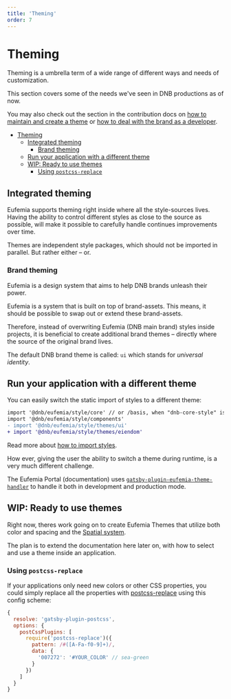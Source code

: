 ```yaml
---
title: 'Theming'
order: 7
---
```


# Theming

Theming is a umbrella term of a wide range of different ways and needs of customization.

This section covers some of the needs we've seen in DNB productions as of now.

You may also check out the section in the contribution docs on [how to maintain and create a theme](/contribute/style-guides/theming/) or [how to deal with the brand as a developer](/brand/development/).

- [Theming](#theming)
  - [Integrated theming](#integrated-theming)
    - [Brand theming](#brand-theming)
  - [Run your application with a different theme](#run-your-application-with-a-different-theme)
  - [WIP: Ready to use themes](#wip-ready-to-use-themes)
    - [Using `postcss-replace`](#using-postcss-replace)

## Integrated theming

Eufemia supports theming right inside where all the style-sources lives. Having the ability to control different styles as close to the source as possible, will make it possible to carefully handle continues improvements over time.

Themes are independent style packages, which should not be imported in parallel. But rather either – or.

### Brand theming

Eufemia is a design system that aims to help DNB brands unleash their power.

Eufemia is a system that is built on top of brand-assets. This means, it should be possible to swap out or extend these brand-assets.

Therefore, instead of overwriting Eufemia (DNB main brand) styles inside projects, it is beneficial to create additional brand themes – directly where the source of the original brand lives.

The default DNB brand theme is called: `ui` which stands for _universal identity_.

## Run your application with a different theme

You can easily switch the static import of styles to a different theme:

```diff
import '@dnb/eufemia/style/core' // or /basis, when "dnb-core-style" is used
import '@dnb/eufemia/style/components'
- import '@dnb/eufemia/style/themes/ui'
+ import '@dnb/eufemia/style/themes/eiendom'
```

Read more about [how to import styles](/uilib/usage/customisation/styling/consume-styles/#importing-the-css).

How ever, giving the user the ability to switch a theme during runtime, is a very much different challenge.

The Eufemia Portal (documentation) uses [`gatsby-plugin-eufemia-theme-handler`](https://github.com/dnbexperience/eufemia/tree/main/packages/gatsby-plugin-eufemia-theme-handler) to handle it both in development and production mode.

## WIP: Ready to use themes

Right now, theres work going on to create Eufemia Themes that utilize both color and spacing and the [Spatial system](/quickguide-designer/spatial-system).

The plan is to extend the documentation here later on, with how to select and use a theme inside an application.

### Using `postcss-replace`

If your applications only need new colors or other CSS properties, you could simply replace all the properties with [postcss-replace](https://www.npmjs.com/package/postcss-replace) using this config scheme:

```js
{
  resolve: 'gatsby-plugin-postcss',
  options: {
    postCssPlugins: [
      require('postcss-replace')({
        pattern: /#([A-Fa-f0-9]+)/,
        data: {
          '007272': '#YOUR_COLOR' // sea-green
        }
      })
    ]
  }
}
```
